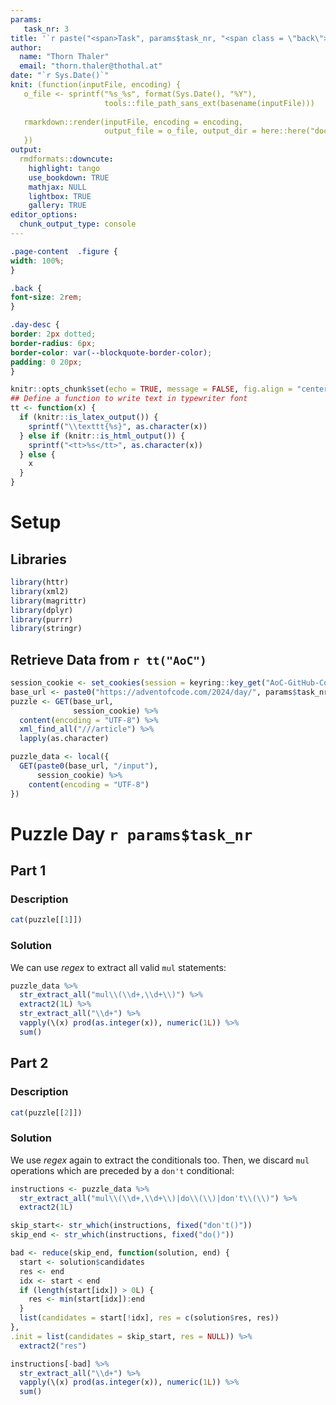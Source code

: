 ```yaml
---
params:
   task_nr: 3
title: '`r paste("<span>Task", params$task_nr, "<span class = \"back\"><a href = \"index.html\">", fontawesome::fa("home"), "</a></span></span>")`'
author: 
  name: "Thorn Thaler"
  email: "thorn.thaler@thothal.at"
date: "`r Sys.Date()`"
knit: (function(inputFile, encoding) {
   o_file <- sprintf("%s_%s", format(Sys.Date(), "%Y"), 
                     tools::file_path_sans_ext(basename(inputFile)))
                     
   rmarkdown::render(inputFile, encoding = encoding, 
                     output_file = o_file, output_dir = here::here("docs"))
   })
output: 
  rmdformats::downcute:
    highlight: tango
    use_bookdown: TRUE
    mathjax: NULL
    lightbox: TRUE
    gallery: TRUE
editor_options: 
  chunk_output_type: console
---
```


```css
.page-content  .figure {
width: 100%;
}

.back {
font-size: 2rem;
}

.day-desc {
border: 2px dotted;
border-radius: 6px;
border-color: var(--blockquote-border-color);
padding: 0 20px;
}
```


```r
knitr::opts_chunk$set(echo = TRUE, message = FALSE, fig.align = "center")
## Define a function to write text in typewriter font
tt <- function(x) {
  if (knitr::is_latex_output()) {
    sprintf("\\texttt{%s}", as.character(x))
  } else if (knitr::is_html_output()) {
    sprintf("<tt>%s</tt>", as.character(x))
  } else {
    x
  }
}
```

# Setup

## Libraries

```r
library(httr)
library(xml2)
library(magrittr)
library(dplyr)
library(purrr)
library(stringr)
```

## Retrieve Data from `r tt("AoC")`


```r
session_cookie <- set_cookies(session = keyring::key_get("AoC-GitHub-Cookie"))
base_url <- paste0("https://adventofcode.com/2024/day/", params$task_nr)
puzzle <- GET(base_url,
              session_cookie) %>% 
  content(encoding = "UTF-8") %>% 
  xml_find_all("///article") %>% 
  lapply(as.character)

puzzle_data <- local({
  GET(paste0(base_url, "/input"),
      session_cookie) %>% 
    content(encoding = "UTF-8")
})
```

# Puzzle Day `r params$task_nr`

## Part 1

### Description

```r
cat(puzzle[[1]])
```

### Solution

We can use *regex*  to extract all valid `mul` statements:

```r
puzzle_data %>% 
  str_extract_all("mul\\(\\d+,\\d+\\)") %>% 
  extract2(1L) %>% 
  str_extract_all("\\d+") %>% 
  vapply(\(x) prod(as.integer(x)), numeric(1L)) %>% 
  sum()
```


## Part 2

### Description

```r
cat(puzzle[[2]])
```

### Solution

We use *regex* again to extract the conditionals too. Then, we discard `mul` operations 
which are preceded by a `don't` conditional:

```r
instructions <- puzzle_data %>% 
  str_extract_all("mul\\(\\d+,\\d+\\)|do\\(\\)|don't\\(\\)") %>% 
  extract2(1L)

skip_start<- str_which(instructions, fixed("don't()"))
skip_end <- str_which(instructions, fixed("do()"))

bad <- reduce(skip_end, function(solution, end) {
  start <- solution$candidates
  res <- end
  idx <- start < end
  if (length(start[idx]) > 0L) {
    res <- min(start[idx]):end  
  }
  list(candidates = start[!idx], res = c(solution$res, res))
},
.init = list(candidates = skip_start, res = NULL)) %>% 
  extract2("res")

instructions[-bad] %>% 
  str_extract_all("\\d+") %>% 
  vapply(\(x) prod(as.integer(x)), numeric(1L)) %>% 
  sum()
```
